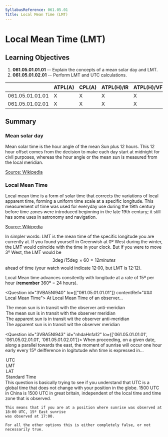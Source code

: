 ```yaml
---
SyllabusReference: 061.05.01
Title: Local Mean Time (LMT)
---
```


# Local Mean Time (LMT)

## Learning Objectives

1.  **061.05.01.01.01** -- Explain the concepts of a mean solar day and LMT.
2.  **061.05.01.02.01** -- Perform LMT and UTC calculations.

|                 | ATPL(A) | CPL(A) | ATPL(H)/IR | ATPL(H)/VFR | CPL(H) | IR  | CBIR(A) |
| --------------- | ------- | ------ | ---------- | ----------- | ------ | --- | ------- |
| 061.05.01.01.01 | X       | X      | X          | X           | X      |     |         |
| 061.05.01.02.01 | X       | X      | X          | X           | X      |     |         |

## Summary

### Mean solar day

Mean solar time is the hour angle of the mean Sun plus 12 hours. This 12 hour
offset comes from the decision to make each day start at midnight for civil
purposes, whereas the hour angle or the mean sun is measured from the local
meridian.

[Source: Wikipedia](https://en.wikipedia.org/wiki/Solar_time#Mean_solar_time)

### Local Mean Time

Local mean time is a form of solar time that corrects the variations of local
apparent time, forming a uniform time scale at a specific longitude. This
measurement of time was used for everyday use during the 19th century before
time zones were introduced beginning in the late 19th century; it still has some
uses in astronomy and navigation.

[Source: Wikipedia](https://en.wikipedia.org/wiki/Local_mean_time)

In simpler words: LMT is the mean time of the specific longitude you are
currently at. If you found yourself in Greenwish at 0º West during the winter,
the LMT would coincide with the time in your clock. But if you were to move 3º
West, the LMT would be $$3\deg / 15\deg \times 60 = 12 minutes$$ ahead of time
(your watch would indicate 12:00, but LMT is 12:12).

Local Mean time advances consitently with longitude at a rate of 15º per hour
(**remember** 360º = 24 hours).

<Question id="3VBA5NI940" lo={["061.05.01.01.01"]} contentRef="### Local Mean Time">
  <Text variant="oneCorrect">
    At <Subject /> Local Mean Time of an observer...
  </Text>
<Option
  subject={[["0000"]]}
  why="The local mean time counts time from the anti-meridian. That is, hour 00:00 corresponds to the anti-meridian"
>
  The mean sun is in transit with the observer anti-meridian
</Option>
<Option
  subject={[["1200"]]}
  why="The local mean time counts time from the anti-meridian. As such, hour 12:00 corresponds to the meridian"
>
  The mean sun is in transit with the observer meridian
</Option>
<Option why="Local mean time awlays refers to the &#x22;mean sun&#x22;.">
  The apparent sun is in transit wit the observer anti-meridian
</Option>

  <Option why="Local mean time awlays refers to the &#x22;mean sun&#x22;.">
    The apparent sun is in transit wit the observer meridian
  </Option>
</Question>

<Question id="3VBA5NI943" id="nhdaHnfa12" lo={['061.05.01.01.01', '061.05.02.01.01', '061.05.01.02.01']}>
  <Text variant="oneCorrect">
    When proceeding, on a given date, along a parallel towards the east, the moment of sunrise will
    occur one hour early every 15º deifference in logitutude whn time is expressed in...
  </Text>
<Option
  id="nhdaHnfa12-1"
  subject={[[]]}
  why="UTC does not change with a change in langitude: it's always the same. So if a point experiences sunrise at 08:00 UTC, a point 15º to the east will have eperiencied sunrise at 07:00 UTC."
>
  UTC
</Option>
<Option
  id="nhdaHnfa12-2"
  why="When dealing with Local Mean Time, at a given latitude for a given day, the sunset will alway be at the same time, regardless of where you are."
>
  LMT
</Option>
<Option
  id="nhdaHnfa12-3"
  why="When dealing with Local apparent time, at a given latitude, regardless of day, the sunset will always be at the same time, regardless of where you are."
>
  LAT
</Option>
<Option
  id="nhdaHnfa12-4"
  why="This answer is correct only withing some time zones. For example, if you are in Lisbon, and you move 15º towards the east, you will end up in Spain, where the sunrise will occour at the same time. This is true because portugal and Spain are in different time zones one hour appart. But if you are in the western part of china, and move the to the east, you will still be within the same time zone, and sunrise will occour one hour earlier. This is because china has a single time zone. As such this answer can't be considered correct."
>
  Standard Time
</Option>

  <Explanation>
    This question is basically trying to see if you understand that UTC is a global time
    that does not change with your position in the globe. 1500 UTC in China is 1500 UTC in great britain,
    independent of the local time and time zone that is observed.

    This means that if you are at a position where sunrise was observed at 18:00 UTC, 15º East sunrise
    was observed at 17:00.

    For all the other options this is either completely false, or not necessarily true.

  </Explanation>
</Question>
